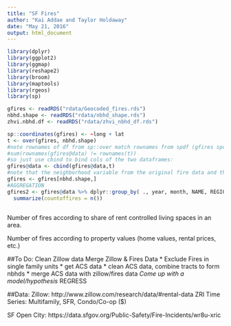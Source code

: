 ```yaml
---
title: "SF Fires"
author: "Kai Addae and Taylor Holdaway"
date: "May 21, 2016"
output: html_document
---
```


```r
library(dplyr)
library(ggplot2)
library(ggmap)
library(reshape2)
library(broom)
library(maptools)
library(rgeos)
library(sp)
```

```r
gfires <- readRDS("rdata/Geocoded_fires.rds")
nbhd.shape <- readRDS("rdata/nbhd_shape.rds")
zhvi.nbhd.df <- readRDS("rdata/zhvi_nbhd_df.rds")
```

```r
sp::coordinates(gfires) <- ~long + lat
t <- over(gfires, nbhd.shape)
#note rownames of df from sp::over match rownames from spdf (gfires spdf). see this by:
#sum(rownames(gfires@data) != rownames(t))
#so just use cbind to bind cols of the two dataframes:
gfires@data <- cbind(gfires@data,t)
#note that the neighborhood variable from the original fire data and the neighborhood variable from the overlay sometimes do not agree. chock this up to differently defined neighborhoods between zillow and the inputter of the sf fire data
gfires <- gfires[nbhd.shape,]
#AGGREGATION
gfires2 <- gfires@data %>% dplyr::group_by( ., year, month, NAME, REGIONID) %>%
  summarize(countoffires = n())
```

```r

```


Number of fires according to share of rent controlled living spaces in an area.

Number of fires according to property values (home values, rental prices, etc.)


##To Do:
Clean Zillow data
Merge Zillow & Fires Data 
* Exclude Fires in single family units
* get ACS data
* clean ACS data, combine tracts to form nbhds
* merge ACS data with zillow/fires data
*Come up with a model/hypothesis
*REGRESS


##Data:
Zillow:
http://www.zillow.com/research/data/#rental-data
ZRI Time Series: Multifamily, SFR, Condo/Co-op ($)

SF Open City:
https://data.sfgov.org/Public-Safety/Fire-Incidents/wr8u-xric


